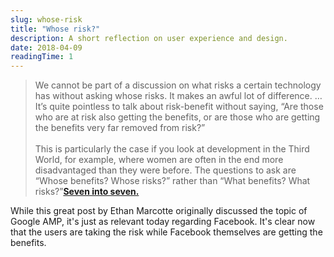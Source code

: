 ```yaml
---
slug: whose-risk
title: "Whose risk?"
description: A short reflection on user experience and design.
date: 2018-04-09
readingTime: 1
---
```


>We cannot be part of a discussion on what risks a certain technology has without asking whose risks. It makes an awful lot of difference. …It’s quite pointless to talk about risk-benefit without saying, “Are those who are at risk also getting the benefits, or are those who are getting the benefits very far removed from risk?”<br /><br />
This is particularly the case if you look at development in the Third World, for example, where women are often in the end more disadvantaged than they were before. The questions to ask are “Whose benefits? Whose risks?” rather than “What benefits? What risks?”**<a href="https://ethanmarcotte.com/wrote/seven-into-seven/">Seven into seven.</a>**

While this great post by Ethan Marcotte originally discussed the topic of Google AMP, it's just as relevant today regarding Facebook. It's clear now that the users are taking the risk while Facebook themselves are getting the benefits.